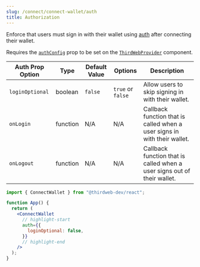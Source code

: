 ```yaml
---
slug: /connect/connect-wallet/auth
title: Authorization
---
```


Enforce that users must sign in with their wallet using [auth](/auth) after connecting their wallet.

Requires the [`authConfig`](/react/react.thirdwebprovider#authconfig-optional) prop to be set on the [`ThirdWebProvider`](/react/react.thirdwebprovider) component.

| Auth Prop Option | Type     | Default Value | Options           | Description                                                              |
| ---------------- | -------- | ------------- | ----------------- | ------------------------------------------------------------------------ |
| `loginOptional`  | boolean  | `false`       | `true` or `false` | Allow users to skip signing in with their wallet.                        |
| `onLogin`        | function | N/A           | N/A               | Callback function that is called when a user signs in with their wallet. |
| `onLogout`       | function | N/A           | N/A               | Callback function that is called when a user signs out of their wallet.  |

```jsx
import { ConnectWallet } from "@thirdweb-dev/react";

function App() {
  return (
    <ConnectWallet
      // highlight-start
      auth={{
        loginOptional: false,
      }}
      // highlight-end
    />
  );
}
```
